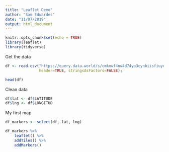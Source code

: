 ```yaml
---
title: "Leaflet Demo"
author: "Sam Edwardes"
date: "11/07/2019"
output: html_document
---
```


```r
knitr::opts_chunk$set(echo = TRUE)
library(leaflet)
library(tidyverse)
```

Get the data
```r
df <- read.csv("https://query.data.world/s/cmknwf4nw4d74ya3cynbiisfiuyq5t", 
               header=TRUE, stringsAsFactors=FALSE);

head(df)
```

Clean data
```r
df$lat <- df$LATITUDE
df$lng <- df$LONGITUD
```




My first map
```r
df_markers <- select(df, lat, lng) 

df_markers %>%
    leaflet() %>%
    addTiles() %>%
    addMarkers()
    

```

